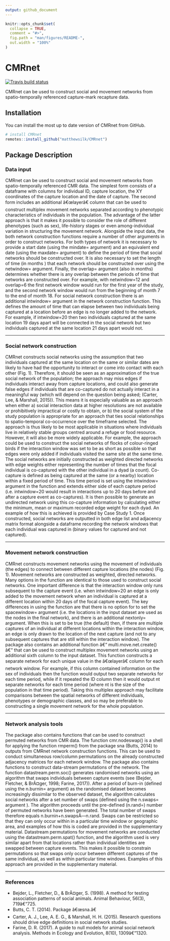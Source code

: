 ---
output: github_document
---

<!-- README.md is generated from README.Rmd. Please edit that file -->

```{r, include = FALSE}
knitr::opts_chunk$set(
  collapse = TRUE,
  comment = "#>",
  fig.path = "man/figures/README-",
  out.width = "100%"
)
```
# CMRnet

<!-- badges: start -->
[![Travis build status](https://travis-ci.org/matthewsilk/CMRnet.svg?branch=master)](https://travis-ci.org/matthewsilk/CMRnet)
<!-- badges: end -->

CMRnet can be used to construct social and movement networks from spatio-temporally referenced capture-mark recapture data.

## Installation

You can install the most up to date version of CMRnet from GitHub.

```{r install, message=FALSE, eval = FALSE}
# install CMRnet
remotes::install_github("matthewsilk/CMRnet")
```

## Package Description

### Data input

CMRnet can be used to construct social and movement networks from spatio-temporally referenced CMR data. The simplest form consists of a dataframe with columns for individual ID, capture location, the XY coordinates of the capture location and the date of capture. The second form includes an additional â€œlayerâ€ column that can be used to construct multiplex movement networks separated according to phenotypic characteristics of individuals in the population. The advantage of the latter approach is that it makes it possible to consider the role of different phenotypes (such as sex), life-history stages or even among-individual variation in structuring the movement network.
Alongside the input data, the both network construction functions require a number of other arguments in order to construct networks. For both types of network it is necessary to provide a start date (using the mindate= argument) and an equivalent end date (using the maxdate= argument) to define the period of time that social networks should be constructed over. It is also necessary to set the length of time (in months  ) that each network should be constructed over using the netwindow= argument. Finally, the overlap= argument (also in months) determines whether there is any overlap between the periods of time that networks are constructed over. For example, with netwindow=12 and overlap=6 the first network window would run for the first year of the study, and the second network window would run from the beginning of month 7 to the end of month 18. For social network construction there is an additional intwindow= argument in the network construction function. This defines the amount of time that can elapse between two individuals being captured at a location before an edge is no longer added to the network. For example, if intwindow=20 then two individuals captured at the same location 19 days   apart will be connected in the social network but two individuals captured at the same location 21 days apart would not.

***

### Social network construction

CMRnet constructs social networks using the assumption that two individuals captured at the same location on the same or similar dates are likely to have had the opportunity to interact or come into contact with each other (Fig. 1). Therefore, it should be seen as an approximation of the true social network of the population; the approach may miss edges if individuals interact away from capture locations, and could also generate false edges if individuals that are co-captured do not actually interact in a meaningful way (which will depend on the question being asked; (Carter, Lee, & Marshall, 2015)). This means it is especially valuable as an approach when either a) social interaction data at higher resolutions are not available or prohibitively impractical or costly to obtain, or b) the social system of the study population is appropriate for an approach that ties social relationships to spatio-temporal co-occurrence over the timeframe selected. The approach is thus likely to be most applicable in situations where individuals live in relatively stable groups centred around a refuge or food resource. However, it will also be more widely applicable. For example, the approach could be used to construct the social networks of flocks of colour-ringed birds if the interaction window was set to be as short as possible so that edges were only added if individuals visited the same site at the same time.
	The social networks are initially constructed as weighted directed  networks with edge weights either representing the number of times that the focal individual is co-captured with the other individual in a dyad (a count). Co-capture is defined as being captured at the same (or a nearby) location within a fixed period of time. This time period is set using the intwindow= argument in the function and extends either side of each capture period (i.e. intwindow=20 would result in interactions up to 20 days before and after a capture event as co-captures).  It is then possible to generate an undirected network using this co-capture information by calculating either the minimum, mean or maximum recorded edge weight for each dyad. An example of how this is achieved is provided by Case Study 1. Once constructed, social networks are outputted in both edge list and adjacency matrix format alongside a dataframe recording the network windows that each individual was captured in (binary values for captured and not captured).	

***

### Movement network construction

CMRnet constructs movement networks using the movement of individuals (the edges) to connect between different capture locations (the nodes) (Fig. 1). Movement networks are constructed as weighted, directed networks. Many options in the function are identical to those used to construct social networks. One important difference is that the interaction window only runs subsequent to the capture event (i.e. when intwindow=20 an edge is only added to the movement network when an individual is captured at a different location within 20 days of the focal capture event). The key differences in using the function are that there is no option for to set the spacewindow= argument (i.e. the locations in the input dataset are used as the nodes in the final network), and there is an additional nextonly= argument. When this is set to be true (the default) then, if there are multiple captures of an individual at different locations within the interaction window, an edge is only drawn to the location of the next capture (and not to any subsequent captures that are still within the interaction window).
	The package also contains an additional function â€“ multi.move.net.create() â€“ that can be used to construct multiplex movement networks using an additional sixth column to the input dataset. This function constructs a separate network for each unique value in the â€œlayerâ€ column for each network window. For example, if this column contained information on the sex of individuals then the function would output two separate networks for each time period, while if it repeated the ID column then it would output nt separate networks for each time period (where nt is the size of the population in that time period). Taking this multiplex approach may facilitate comparisons between the spatial networks of different individuals, phenotypes or demographic classes, and so may be preferable to constructing a single movement network for the whole population.

***
 
### Network analysis tools

The package also contains functions that can be used to construct permuted networks from CMR data. The function cmr.nodeswap() is a shell for applying the function rmperm() from the package sna (Butts, 2014) to outputs from CMRnet network construction functions. This can be used to conduct simultaneous row/column permutations on the already constructed adjacency matrices for each network window. The package also contains functions to construct data-stream permutations   of the network. The function datastream.perm.soc() generates randomised networks using an algorithm that swaps individuals between capture events (see (Bejder, Fletcher, & BrÃ¤ger, 1998; Farine, 2017)). After a period of burn-in (defined using the n.burnin= argument) as the randomised dataset becomes increasingly dissimilar to the observed dataset, the algorithm calculates social networks after a set number of swaps (defined using the n.swaps= argument  ). The algorithm proceeds until the pre-defined (n.rand=) number of permuted networks have been generated. The total number of swaps therefore equals n.burnin+n.swapsÃ—n.rand. Swaps can be restricted so that they can only occur within in a particular time window or geographic area, and examples of how this is coded are provided in the supplementary material. Datastream permutations for movement networks are conducted using the datastream.perm.spat() function, and the algorithm used is very similar apart from that locations rather than individual identities are swapped between capture events. This makes it possible to constrain permutations so that swaps only occur between different captures of the same individual, as well as within particular time windows. Examples of this approach are provided in the supplementary material.      

***

### References

- Bejder, L., Fletcher, D., & BrÃ¤ger, S. (1998). A method for testing association patterns of social animals. Animal Behaviour, 56(3), 719â€“725.
- Butts, C. T. (2014). Package â€œsna.â€
- Carter, A. J., Lee, A. E. G., & Marshall, H. H. (2015). Research questions should drive edge definitions in social network studies.
- Farine, D. R. (2017). A guide to null models for animal social network analysis. Methods in Ecology and Evolution, 8(10), 1309â€“1320.

